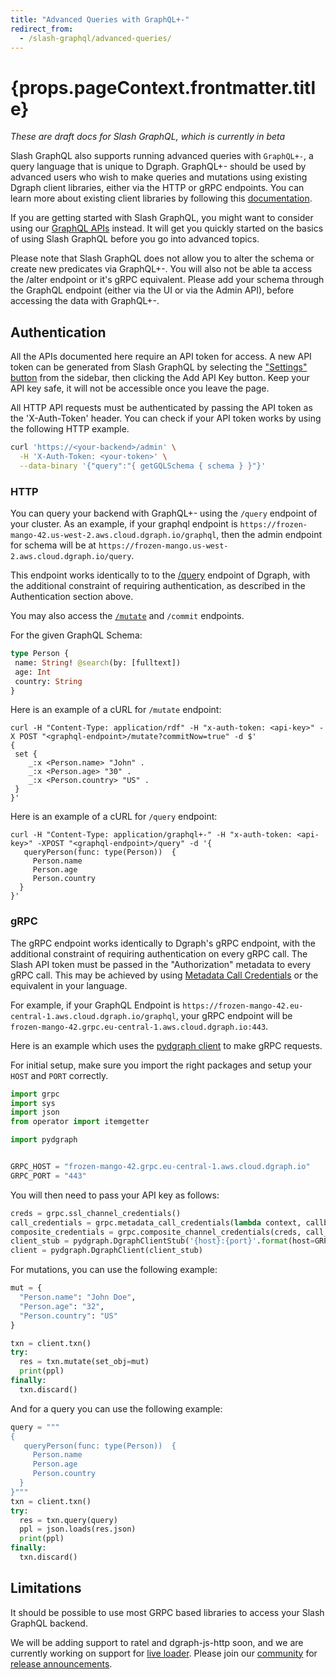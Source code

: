 ```yaml
---
title: "Advanced Queries with GraphQL+-"
redirect_from:
  - /slash-graphql/advanced-queries/
---
```


<h1>{props.pageContext.frontmatter.title}</h1>

*These are draft docs for Slash GraphQL, which is currently in beta*

Slash GraphQL also supports running advanced queries with `GraphQL+-`, a query language that is unique to Dgraph. GraphQL+- should be used by advanced users who wish to make queries and mutations using existing Dgraph client libraries, either via the HTTP or gRPC endpoints. You can learn more about existing client libraries by following this [documentation](https://dgraph.io/docs/clients/).

If you are getting started with Slash GraphQL, you might want to consider using our [GraphQL APIs](https://graphql.dgraph.io/doc/) instead. It will get you quickly started on the basics of using Slash GraphQL before you go into advanced topics.

Please note that Slash GraphQL does not allow you to alter the schema or create new predicates via GraphQL+-. You will also not be able ta access the /alter endpoint or it's gRPC equivalent. Please add your schema through the GraphQL endpoint (either via the UI or via the Admin API), before accessing the data with GraphQL+-.

## Authentication

All the APIs documented here require an API token for access. A new API token can be generated from Slash GraphQL by selecting the ["Settings" button](https://slash.dgraph.io/_/settings) from the sidebar, then clicking the Add API Key button. Keep your API key safe, it will not be accessible once you leave the page.

All HTTP API requests must be authenticated by passing the API token as the 'X-Auth-Token' header. You can check if your API token works by using the following HTTP example.

```sh
curl 'https://<your-backend>/admin' \
  -H 'X-Auth-Token: <your-token>' \
  --data-binary '{"query":"{ getGQLSchema { schema } }"}'
```

### HTTP

You can query your backend with GraphQL+- using the `/query` endpoint of your cluster. As an example, if your graphql endpoint is `https://frozen-mango-42.us-west-2.aws.cloud.dgraph.io/graphql`, then the admin endpoint for schema will be at `https://frozen-mango.us-west-2.aws.cloud.dgraph.io/query`.

This endpoint works identically to to the [/query](https://dgraph.io/docs/query-language/) endpoint of Dgraph, with the additional constraint of requiring authentication, as described in the Authentication section above.

You may also access the [`/mutate`](https://dgraph.io/docs/mutations/) and `/commit` endpoints.

For the given GraphQL Schema:
```graphql
type Person {
 name: String! @search(by: [fulltext])
 age: Int
 country: String
}
```

Here is an example of a cURL for `/mutate` endpoint:
```cURL
curl -H "Content-Type: application/rdf" -H "x-auth-token: <api-key>" -X POST "<graphql-endpoint>/mutate?commitNow=true" -d $'
{
 set {
    _:x <Person.name> "John" .
    _:x <Person.age> "30" .
    _:x <Person.country> "US" .
 }
}'
```
Here is an example of a cURL for `/query` endpoint:
```
curl -H "Content-Type: application/graphql+-" -H "x-auth-token: <api-key>" -XPOST "<graphql-endpoint>/query" -d '{
   queryPerson(func: type(Person))  {
     Person.name
     Person.age
     Person.country
  }
}'
```

### gRPC

The gRPC endpoint works identically to Dgraph's gRPC endpoint, with the additional constraint of requiring authentication on every gRPC call. The Slash API token must be passed in the "Authorization" metadata to every gRPC call. This may be achieved by using [Metadata Call Credentials](https://godoc.org/google.golang.org/grpc/credentials#PerRPCCredentials) or the equivalent in your language.

For example, if your GraphQL Endpoint is `https://frozen-mango-42.eu-central-1.aws.cloud.dgraph.io/graphql`, your gRPC endpoint will be `frozen-mango-42.grpc.eu-central-1.aws.cloud.dgraph.io:443`.

Here is an example which uses the [pydgraph client](https://github.com/dgraph-io/pydgraph) to make gRPC requests.

For initial setup, make sure you import the right packages and setup your `HOST` and `PORT` correctly.

```python
import grpc
import sys
import json
from operator import itemgetter

import pydgraph


GRPC_HOST = "frozen-mango-42.grpc.eu-central-1.aws.cloud.dgraph.io"
GRPC_PORT = "443"
```

You will then need to pass your API key as follows:
```python
creds = grpc.ssl_channel_credentials()
call_credentials = grpc.metadata_call_credentials(lambda context, callback: callback((("Authorization", "<api-key>"),), None))
composite_credentials = grpc.composite_channel_credentials(creds, call_credentials)
client_stub = pydgraph.DgraphClientStub('{host}:{port}'.format(host=GRPC_HOST, port=GRPC_PORT), composite_credentials)
client = pydgraph.DgraphClient(client_stub)
```

For mutations, you can use the following example:
```python
mut = {
  "Person.name": "John Doe",
  "Person.age": "32",
  "Person.country": "US"
}

txn = client.txn()
try:
  res = txn.mutate(set_obj=mut)
  print(ppl)
finally:
  txn.discard()
```

And for a query you can use the following example:
```python
query = """
{
   queryPerson(func: type(Person))  {
     Person.name
     Person.age
     Person.country
  }
}"""
txn = client.txn()
try:
  res = txn.query(query)
  ppl = json.loads(res.json)
  print(ppl)
finally:
  txn.discard()
```

## Limitations

It should be possible to use most GRPC based libraries to access your Slash GraphQL backend.

We will be adding support to ratel and dgraph-js-http soon, and we are currently working on support for [live loader](https://dgraph.io/docs/deploy/#live-loader). Please join our [community](https://discuss.dgraph.io) for [release announcements](https://discuss.dgraph.io/tags/c/user/slash/33/release).
